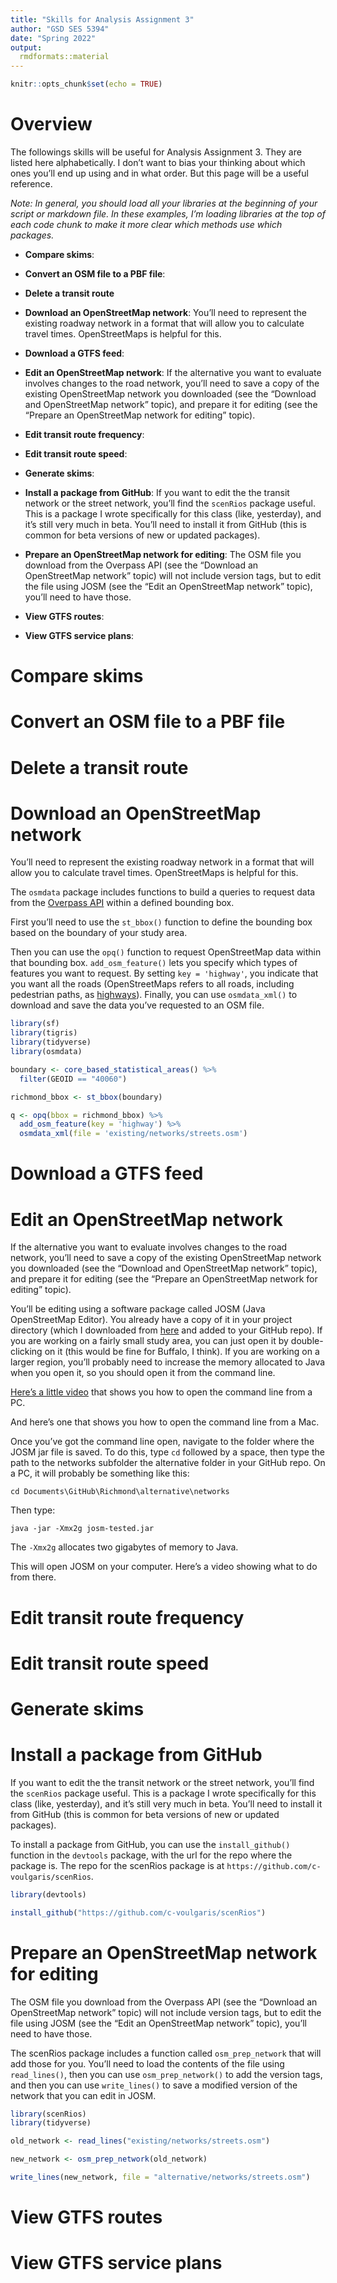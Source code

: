 ```yaml
---
title: "Skills for Analysis Assignment 3"
author: "GSD SES 5394"
date: "Spring 2022"
output: 
  rmdformats::material
---
```


```r
knitr::opts_chunk$set(echo = TRUE)
```

# Overview

The followings skills will be useful for Analysis Assignment 3. They are listed here alphabetically. I don't want to bias your thinking about which ones you'll end up using and in what order. But this page will be a useful reference.

*Note: In general, you should load all your libraries at the beginning of your script or markdown file. In these examples, I'm loading libraries at the top of each code chunk to make it more clear which methods use which packages.*

* **Compare skims**:

* **Convert an OSM file to a PBF file**:

* **Delete a transit route**

* **Download an OpenStreetMap network**: You'll need to represent the existing roadway network in a format that will allow you to calculate travel times. OpenStreetMaps is helpful for this.

* **Download a GTFS feed**:

* **Edit an OpenStreetMap network**: If the alternative you want to evaluate involves changes to the road network, you'll need to save a copy of the existing OpenStreetMap network you downloaded (see the "Download and OpenStreetMap network" topic), and prepare it for editing (see the "Prepare an OpenStreetMap network for editing" topic).

* **Edit transit route frequency**:

* **Edit transit route speed**:

* **Generate skims**:

* **Install a package from GitHub**: If you want to edit the the transit network or the street network, you'll find the `scenRios` package useful. This is a package I wrote specifically for this class (like, yesterday), and it's still very much in beta. You'll need to install it from GitHub (this is common for beta versions of new or updated packages).

* **Prepare an OpenStreetMap network for editing**: The OSM file you download from the Overpass API (see the "Download an OpenStreetMap network" topic) will not include version tags, but to edit the file using JOSM (see the "Edit an OpenStreetMap network" topic), you'll need to have those.

* **View GTFS routes**:

* **View GTFS service plans**:

# Compare skims

# Convert an OSM file to a PBF file

# Delete a transit route

# Download an OpenStreetMap network

You'll need to represent the existing roadway network in a format that will allow you to calculate travel times. OpenStreetMaps is helpful for this. 

The `osmdata` package includes functions to build a queries to request data from the [Overpass API](https://wiki.openstreetmap.org/wiki/Overpass_API) within a defined bounding box.

First you'll need to use the `st_bbox()` function to define the bounding box based on the boundary of your study area. 

Then you can use the `opq()` function to request OpenStreetMap data within that bounding box. `add_osm_feature()` lets you specify which types of features you want to request. By setting `key = 'highway'`, you indicate that you want all the roads (OpenStreetMaps refers to all roads, including pedestrian paths, as [highways](https://wiki.openstreetmap.org/wiki/Key:highway)). Finally, you can use `osmdata_xml()` to download and save the data you've requested to an OSM file.

```r
library(sf)
library(tigris)
library(tidyverse)
library(osmdata)

boundary <- core_based_statistical_areas() %>%
  filter(GEOID == "40060")

richmond_bbox <- st_bbox(boundary)

q <- opq(bbox = richmond_bbox) %>%
  add_osm_feature(key = 'highway') %>%
  osmdata_xml(file = 'existing/networks/streets.osm')
```

# Download a GTFS feed

# Edit an OpenStreetMap network

If the alternative you want to evaluate involves changes to the road network, you'll need to save a copy of the existing OpenStreetMap network you downloaded (see the "Download and OpenStreetMap network" topic), and prepare it for editing (see the "Prepare an OpenStreetMap network for editing" topic).

You'll be editing using a software package called JOSM (Java OpenStreetMap Editor). You already have a copy of it in your project directory (which I downloaded from [here](https://josm.openstreetmap.de/wiki/Download){target="_blank"} and added to your GitHub repo). If you are working on a fairly small study area, you can just open it by double-clicking on it (this would be fine for Buffalo, I think). If you are working on a larger region, you'll probably need to increase the memory allocated to Java when you open it, so you should open it from the command line.

[Here's a little video](https://harvard.zoom.us/rec/share/vwQJatxnxypwI0hvgfD5l8zJbhqIeRa3jp_DbCzu9cW45zYD8mYsrAb8gRnjHo4I.2NVrqt3owFoGPLz2){target="_blank"} that shows you how to open the command line from a PC.

And here's one that shows you how to open the command line from a Mac.

Once you've got the command line open, navigate to the folder where the JOSM jar file is saved. To do this, type `cd` followed by a space, then type the path to the networks subfolder the alternative folder in your GitHub repo. On a PC, it will probably be something like this:

`cd Documents\GitHub\Richmond\alternative\networks`

Then type:

`java -jar -Xmx2g josm-tested.jar`

The `-Xmx2g` allocates two gigabytes of memory to Java. 

This will open JOSM on your computer. Here's a video showing what to do from there.

# Edit transit route frequency

# Edit transit route speed

# Generate skims

# Install a package from GitHub

If you want to edit the the transit network or the street network, you'll find the `scenRios` package useful. This is a package I wrote specifically for this class (like, yesterday), and it's still very much in beta. You'll need to install it from GitHub (this is common for beta versions of new or updated packages).

To install a package from GitHub, you can use the `install_github()` function in the `devtools` package, with the url for the repo where the package is. The repo for the scenRios package is at `https://github.com/c-voulgaris/scenRios`.

```r
library(devtools)

install_github("https://github.com/c-voulgaris/scenRios")
```


# Prepare an OpenStreetMap network for editing

The OSM file you download from the Overpass API (see the "Download an OpenStreetMap network" topic) will not include version tags, but to edit the file using JOSM (see the "Edit an OpenStreetMap network" topic), you'll need to have those.

The scenRios package includes a function called `osm_prep_network` that will add those for you. You'll need to load the contents of the file using `read_lines()`, then you can use `osm_prep_network()` to add the version tags, and then you can use `write_lines()` to save a modified version of the network that you can edit in JOSM.

```r
library(scenRios)
library(tidyverse)

old_network <- read_lines("existing/networks/streets.osm")

new_network <- osm_prep_network(old_network)

write_lines(new_network, file = "alternative/networks/streets.osm")
```

# View GTFS routes

# View GTFS service plans
